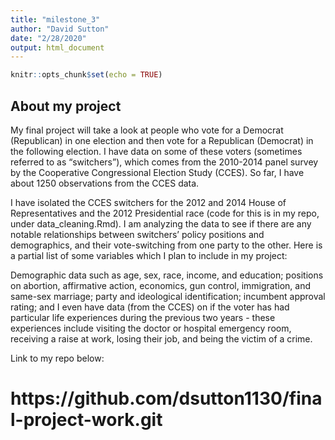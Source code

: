 ```yaml
---
title: "milestone_3"
author: "David Sutton"
date: "2/28/2020"
output: html_document
---
```


```r
knitr::opts_chunk$set(echo = TRUE)
```

## About my project

My final project will take a look at people who vote for a Democrat (Republican)
in one election and then vote for a Republican (Democrat) in the following election. I have data on some of these voters (sometimes referred to as "switchers"), which comes from the 2010-2014 panel survey by the Cooperative Congressional Election Study (CCES). So far, I have about 1250 observations from the CCES data.

I have isolated the CCES switchers for the 2012 and 2014 House of Representatives and the 2012 Presidential race (code for this is in my repo, under data_cleaning.Rmd). I am analyzing the data to see if there are any notable relationships between switchers' policy positions and demographics, and their vote-switching from one party to the other. Here is a partial list of some variables which I plan to include in my project:

Demographic data such as age, sex, race, income, and education; positions on abortion, affirmative action, economics, gun control, immigration, and same-sex marriage; party and ideological identification; incumbent approval rating; and I even have data (from the CCES) on if the voter has had particular life experiences during the previous two years - these experiences include visiting the doctor or hospital emergency room, receiving a raise at work, losing their job, and being the victim of a crime.

Link to my repo below:

# https://github.com/dsutton1130/final-project-work.git #




